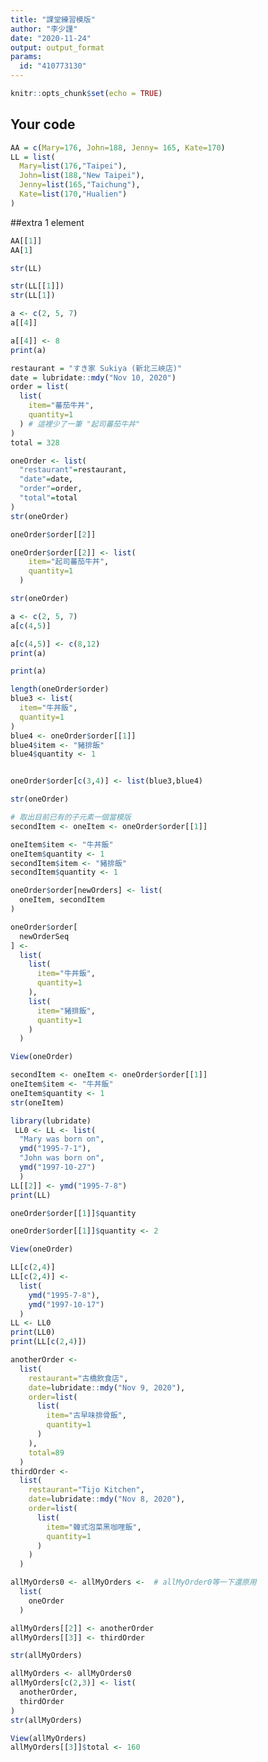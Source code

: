 ```yaml
---
title: "課堂練習模版"
author: "李少謹"
date: "2020-11-24"
output: output_format
params:
  id: "410773130"
---
```


```r
knitr::opts_chunk$set(echo = TRUE)
```

## Your code

```r
AA = c(Mary=176, John=188, Jenny= 165, Kate=170)
LL = list(
  Mary=list(176,"Taipei"),
  John=list(188,"New Taipei"),
  Jenny=list(165,"Taichung"),
  Kate=list(170,"Hualien")
)
```
##extra 1 element
```r
AA[[1]]
AA[1] 
```
```r
str(LL)
```

```r
str(LL[[1]])
str(LL[1])
```

```r
a <- c(2, 5, 7)
a[[4]]
```

```r
a[[4]] <- 8
print(a)
```


```r
restaurant = "すき家 Sukiya (新北三峽店)"
date = lubridate::mdy("Nov 10, 2020")
order = list(
  list(
    item="蕃茄牛丼",
    quantity=1
  ) # 這裡少了一筆 "起司蕃茄牛丼"
)
total = 328
```

```r
oneOrder <- list(
  "restaurant"=restaurant,
  "date"=date,
  "order"=order,
  "total"=total
)
str(oneOrder)
```
```r
oneOrder$order[[2]]
```
```r
oneOrder$order[[2]] <- list(
    item="起司蕃茄牛丼",
    quantity=1
  )
```

```r
str(oneOrder)
```

```r
a <- c(2, 5, 7)
a[c(4,5)]
```

```r
a[c(4,5)] <- c(8,12)
print(a)
```

```r
print(a)
```


```r
length(oneOrder$order)
blue3 <- list(
  item="牛丼飯",
  quantity=1
) 
blue4 <- oneOrder$order[[1]]
blue4$item <- "豬排飯"
blue4$quantity <- 1



```

```r
oneOrder$order[c(3,4)] <- list(blue3,blue4)
```

```r
str(oneOrder)
```

```r
# 取出目前已有的子元素一個當模版
secondItem <- oneItem <- oneOrder$order[[1]]

oneItem$item <- "牛丼飯"
oneItem$quantity <- 1
secondItem$item <- "豬排飯"
secondItem$quantity <- 1

oneOrder$order[newOrders] <- list(
  oneItem, secondItem
)
```

```r
oneOrder$order[
  newOrderSeq
] <- 
  list(
    list(
      item="牛丼飯",
      quantity=1
    ),
    list(
      item="豬排飯",
      quantity=1
    )
  )

View(oneOrder)
```

```r
secondItem <- oneItem <- oneOrder$order[[1]]
oneItem$item <- "牛丼飯"
oneItem$quantity <- 1
str(oneItem)
```

```r
library(lubridate)
 LL0 <- LL <- list(
  "Mary was born on", 
  ymd("1995-7-1"),
  "John was born on",
  ymd("1997-10-27")
  )
LL[[2]] <- ymd("1995-7-8")
print(LL)
```

```r
oneOrder$order[[1]]$quantity
```
```r
oneOrder$order[[1]]$quantity <- 2
```

```r
View(oneOrder)
```
```r
LL[c(2,4)]
LL[c(2,4)] <- 
  list(
    ymd("1995-7-8"),
    ymd("1997-10-17")
  )
LL <- LL0
print(LL0)
print(LL[c(2,4)])
```

```r
anotherOrder <- 
  list(
    restaurant="古橋飲食店",
    date=lubridate::mdy("Nov 9, 2020"),
    order=list(
      list(
        item="古早味排骨飯",
        quantity=1
      )
    ),
    total=89
  )
thirdOrder <-
  list(
    restaurant="Tijo Kitchen",
    date=lubridate::mdy("Nov 8, 2020"),
    order=list(
      list(
        item="韓式泡菜黑咖哩飯",
        quantity=1
      )
    )
  )
```

```r
allMyOrders0 <- allMyOrders <-  # allMyOrder0等一下還原用
  list(
    oneOrder
  )
```

```r
allMyOrders[[2]] <- anotherOrder
allMyOrders[[3]] <- thirdOrder

str(allMyOrders)
```
```r
allMyOrders <- allMyOrders0
allMyOrders[c(2,3)] <- list(
  anotherOrder,
  thirdOrder
)
str(allMyOrders)
```

```r
View(allMyOrders)
allMyOrders[[3]]$total <- 160
```


```r

```













































































